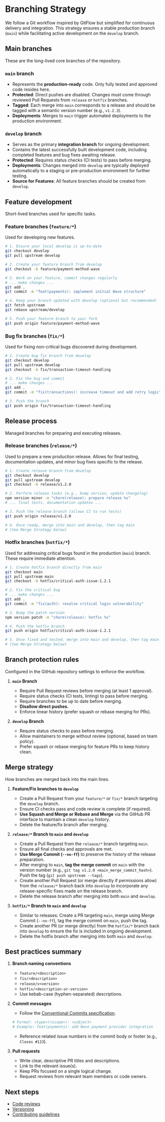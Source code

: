 # Branching Strategy

We follow a Git workflow inspired by GitFlow but simplified for continuous delivery and integration. This strategy ensures a stable production branch (`main`) while facilitating active development on the `develop` branch.

## Main branches

These are the long-lived core branches of the repository.

### `main` branch

- Represents the **production-ready** code. Only fully tested and approved code resides here.
- **Protected**: Direct pushes are disabled. Changes must come through reviewed Pull Requests from `release` or `hotfix` branches.
- **Tagged**: Each merge into `main` corresponds to a release and should be tagged with a semantic version number (e.g., `v1.2.3`).
- **Deployments**: Merges to `main` trigger automated deployments to the production environment.

### `develop` branch

- Serves as the primary **integration branch** for ongoing development.
- Contains the latest successfully built development code, including completed features and bug fixes awaiting release.
- **Protected**: Requires status checks (CI tests) to pass before merging.
- **Deployments**: Changes merged into `develop` are typically deployed automatically to a staging or pre-production environment for further testing.
- **Source for Features**: All feature branches should be created from `develop`.

## Feature development

Short-lived branches used for specific tasks.

### Feature branches (`feature/*`)

Used for developing new features.

```bash
# 1. Ensure your local develop is up-to-date
git checkout develop
git pull upstream develop

# 2. Create your feature branch from develop
git checkout -b feature/payment-method-wave

# 3. Work on your feature, commit changes regularly
# ... make changes ...
git add .
git commit -m "feat(payments): implement initial Wave structure"

# 4. Keep your branch updated with develop (optional but recommended)
git fetch upstream
git rebase upstream/develop

# 5. Push your feature branch to your fork
git push origin feature/payment-method-wave
```

### Bug fix branches (`fix/*`)

Used for fixing non-critical bugs discovered during development.

```bash
# 1. Create bug fix branch from develop
git checkout develop
git pull upstream develop
git checkout -b fix/transaction-timeout-handling

# 2. Fix the bug and commit
# ... make changes ...
git add .
git commit -m "fix(transactions): increase timeout and add retry logic"

# 3. Push the branch
git push origin fix/transaction-timeout-handling
```

## Release process

Managed branches for preparing and executing releases.

### Release branches (`release/*`)

Used to prepare a new production release. Allows for final testing, documentation updates, and minor bug fixes specific to the release.

```bash
# 1. Create release branch from develop
git checkout develop
git pull upstream develop
git checkout -b release/v1.2.0

# 2. Perform release tasks (e.g., bump version, update changelog)
npm version minor -m "chore(release): prepare release %s"
# ... final tests, documentation updates ...

# 3. Push the release branch (allows CI to run tests)
git push origin release/v1.2.0

# 4. Once ready, merge into main and develop, then tag main
# (See Merge Strategy below)
```

### Hotfix branches (`hotfix/*`)

Used for addressing critical bugs found in the production (`main`) branch. These require immediate attention.

```bash
# 1. Create hotfix branch directly from main
git checkout main
git pull upstream main
git checkout -b hotfix/critical-auth-issue-1.2.1

# 2. Fix the critical bug
# ... make changes ...
git add .
git commit -m "fix(auth): resolve critical login vulnerability"

# 3. Bump the patch version
npm version patch -m "chore(release): hotfix %s"

# 4. Push the hotfix branch
git push origin hotfix/critical-auth-issue-1.2.1

# 5. Once fixed and tested, merge into main and develop, then tag main
# (See Merge Strategy below)
```

## Branch protection rules

Configured in the GitHub repository settings to enforce the workflow.

1.  **`main` Branch**
    - Require Pull Request reviews before merging (at least 1 approval).
    - Require status checks (CI tests, linting) to pass before merging.
    - Require branches to be up to date before merging.
    - **Disallow direct pushes.**
    - Enforce linear history (prefer squash or rebase merging for PRs).

2.  **`develop` Branch**
    - Require status checks to pass before merging.
    - Allow maintainers to merge without review (optional, based on team policy).
    - Prefer squash or rebase merging for feature PRs to keep history clean.

## Merge strategy

How branches are merged back into the main lines.

1.  **Feature/Fix branches to `develop`**
    - Create a Pull Request from your `feature/*` or `fix/*` branch targeting the `develop` branch.
    - Ensure CI checks pass and code review is complete (if required).
    - **Use Squash and Merge or Rebase and Merge** via the GitHub PR interface to maintain a clean `develop` history.
    - Delete the feature/fix branch after merging.

2.  **`release/*` Branch to `main` and `develop`**
    - Create a Pull Request from the `release/*` branch targeting `main`.
    - Ensure all final checks and approvals are met.
    - **Use Merge Commit (`--no-ff`)** to preserve the history of the release preparation.
    - After merging to `main`, **tag the merge commit** on `main` with the version number (e.g., `git tag v1.2.0 <main_merge_commit_hash>`). Push the tag (`git push upstream --tags`).
    - Create another Pull Request (or merge directly if permissions allow) from the `release/*` branch back into `develop` to incorporate any release-specific fixes made on the release branch.
    - Delete the release branch after merging into both `main` and `develop`.

3.  **`hotfix/*` Branch to `main` and `develop`**
    - Similar to releases: Create a PR targeting `main`, merge using Merge Commit (`--no-ff`), tag the merge commit on `main`, push the tag.
    - Create another PR (or merge directly) from the `hotfix/*` branch back into `develop` to ensure the fix is included in ongoing development.
    - Delete the hotfix branch after merging into both `main` and `develop`.

## Best practices summary

1.  **Branch naming conventions**
    - `feature/<description>`
    - `fix/<description>`
    - `release/v<version>`
    - `hotfix/<description-or-version>`
    - Use kebab-case (hyphen-separated) descriptions.

2.  **Commit messages**
    - Follow the [Conventional Commits specification](https://www.conventionalcommits.org/).
    ```bash
    # Format: <type>(<scope>): <subject>
    # Example: feat(payments): add Wave payment provider integration
    ```
    - Reference related issue numbers in the commit body or footer (e.g., `Closes #123`).

3.  **Pull requests**
    - Write clear, descriptive PR titles and descriptions.
    - Link to the relevant issue(s).
    - Keep PRs focused on a single logical change.
    - Request reviews from relevant team members or code owners.

## Next steps

- [Code reviews](./code-reviews)
- [Versioning](./versioning)
- [Contributing guidelines](./contributing-guidelines) 